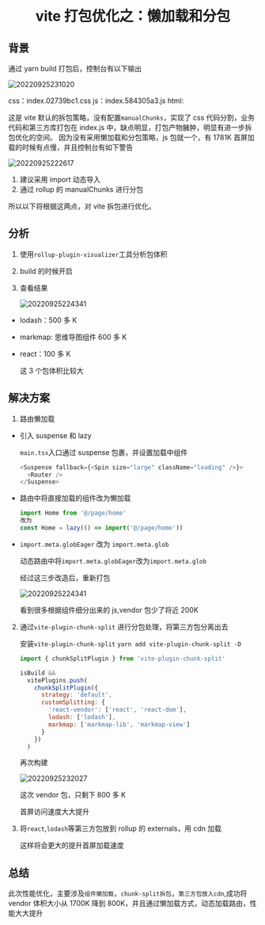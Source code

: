 # <center>vite 打包优化之：懒加载和分包</center>

## 背景

通过 yarn build 打包后，控制台有以下输出

![20220925231020](https://cdn.jsdelivr.net/gh/yaolx/picBed@main/blogs/pics/20220925231020.png)

css：index.02739bc1.css
js：index.584305a3.js
html:

这是 vite 默认的拆包策略，没有配置`manualChunks`，实现了 css 代码分割，业务代码和第三方库打包在 index.js 中，缺点明显，打包产物臃肿，明显有进一步拆包优化的空间。
因为没有采用懒加载和分包策略，js 包就一个，有 1781K
首屏加载的时候有点慢，并且控制台有如下警告

![20220925222617](https://cdn.jsdelivr.net/gh/yaolx/picBed@main/blogs/pics/20220925222617.png)

1. 建议采用 import 动态导入
2. 通过 rollup 的 manualChunks 进行分包

所以以下将根据这两点，对 vite 拆包进行优化。

## 分析

1. 使用`rollup-plugin-visualizer`工具分析包体积

2. build 的时候开启

3. 查看结果

   ![20220925224341](https://cdn.jsdelivr.net/gh/yaolx/picBed@main/blogs/pics/20220925224341.png)

- lodash：500 多 K
- markmap: 思维导图组件 600 多 K
- react：100 多 K

  这 3 个包体积比较大

## 解决方案

1. 路由懒加载

- 引入 suspense 和 lazy

  `main.tsx`入口通过 suspense 包裹，并设置加载中组件

  ```js
  <Suspense fallback={<Spin size="large" className="loading" />}>
    <Router />
  </Suspense>
  ```

- 路由中将直接加载的组件改为懒加载

  ```js
  import Home from '@/page/home'
  改为
  const Home = lazy(() => import('@/page/home'))
  ```

- `import.meta.globEager` 改为 `import.meta.glob`

  动态路由中将`import.meta.globEager`改为`import.meta.glob`

  经过这三步改造后，重新打包

  ![20220925224341](https://cdn.jsdelivr.net/gh/yaolx/picBed@main/blogs/pics/20220925231628.png)

  看到很多根据组件细分出来的 js,vendor 包少了将近 200K

2. 通过`vite-plugin-chunk-split` 进行分包处理，将第三方包分离出去

   安装`vite-plugin-chunk-split`
   `yarn add vite-plugin-chunk-split -D`

   ```js
   import { chunkSplitPlugin } from 'vite-plugin-chunk-split'

   isBuild &&
     vitePlugins.push(
       chunkSplitPlugin({
         strategy: 'default',
         customSplitting: {
           'react-vendor': ['react', 'react-dom'],
           lodash: ['lodash'],
           markmap: ['markmap-lib', 'markmap-view']
         }
       })
     )
   ```

   再次构建

   ![20220925232027](https://cdn.jsdelivr.net/gh/yaolx/picBed@main/blogs/pics/20220925232027.png)

   这次 vendor 包，只剩下 800 多 K

   首屏访问速度大大提升

3. 将`react`,`lodash`等第三方包放到 rollup 的 externals，用 cdn 加载

   这样将会更大的提升首屏加载速度

## 总结

此次性能优化，主要涉及`组件懒加载`，`chunk-split拆包`，`第三方包放入cdn`,成功将 vendor 体积大小从 1700K 降到 800K，并且通过懒加载方式，动态加载路由，性能大大提升
